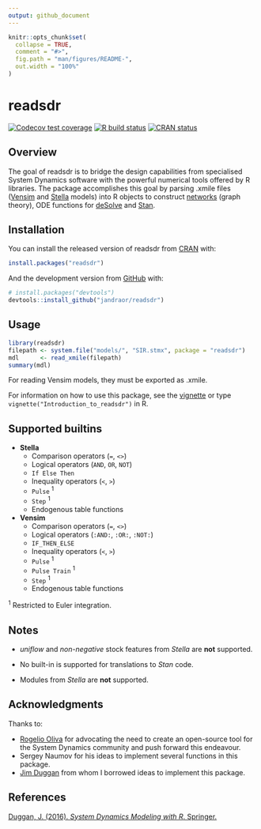 ```yaml
---
output: github_document
---
```


<!-- README.md is generated from README.Rmd. Please edit that file -->

```r
knitr::opts_chunk$set(
  collapse = TRUE,
  comment = "#>",
  fig.path = "man/figures/README-",
  out.width = "100%"
)
```
# readsdr

<!-- badges: start -->
[![Codecov test
coverage](https://codecov.io/gh/jandraor/readsdr/branch/master/graph/badge.svg)](https://codecov.io/gh/jandraor/readsdr?branch=master)
[![R build status](https://github.com/jandraor/readsdr/workflows/R-CMD-check/badge.svg)](https://github.com/jandraor/readsdr/actions)
[![CRAN status](https://www.r-pkg.org/badges/version/readsdr)](https://CRAN.R-project.org/package=readsdr)
<!-- badges: end -->

## Overview

The goal of readsdr is to bridge the design capabilities from specialised
System Dynamics software with the powerful numerical tools offered by R 
libraries. The package accomplishes this goal by parsing .xmile files 
([Vensim](https://vensim.com/) and [Stella](https://www.iseesystems.com/) models) 
into R objects to construct [networks](https://igraph.org) (graph theory), ODE 
functions for [deSolve](http://desolve.r-forge.r-project.org/) and 
[Stan](https://mc-stan.org/).

## Installation

You can install the released version of readsdr from [CRAN](https://CRAN.R-project.org) with:

``` r
install.packages("readsdr")
```

And the development version from [GitHub](https://github.com/) with:


``` r
# install.packages("devtools")
devtools::install_github("jandraor/readsdr")
```

## Usage

```r
library(readsdr)
filepath <- system.file("models/", "SIR.stmx", package = "readsdr")
mdl      <- read_xmile(filepath) 
summary(mdl)
```

For reading Vensim models, they must be exported as .xmile. 

For information on how to use this package, see the [vignette](https://CRAN.R-project.org/package=readsdr/vignettes/Introduction_to_readsdr.html)
or type `vignette("Introduction_to_readsdr")` in R.

## Supported builtins

* **Stella**
    + Comparison operators (`=`, `<>`)
    + Logical operators (`AND`, `OR`, `NOT`) 
    + `If Else Then`
    + Inequality operators (`<`, `>`)
    + `Pulse` ^1^
    + `Step` ^1^
    + Endogenous table functions
* **Vensim**
    + Comparison operators (`=`, `<>`)
    + Logical operators (`:AND:`, `:OR:`, `:NOT:`) 
    + `IF_THEN_ELSE`
    + Inequality operators (`<`, `>`) 
    + `Pulse` ^1^
    + `Pulse Train` ^1^
    + `Step` ^1^
    + Endogenous table functions
    
^1^ Restricted to Euler integration.

## Notes

* *uniflow* and *non-negative* stock features from _Stella_ are **not** supported.

* No built-in is supported for translations to _Stan_ code.

* Modules from _Stella_ are **not** supported.

## Acknowledgments

Thanks to:

* [Rogelio Oliva](http://people.tamu.edu/~roliva/) for advocating the need to
  create an open-source tool for the System Dynamics community and push forward 
  this endeavour.
* Sergey Naumov for his ideas to implement several functions in this package.
* [Jim Duggan](http://www.nuigalway.ie/our-research/people/engineering-and-informatics/jamesduggan/) 
  from whom I borrowed ideas to implement this package.

## References

[Duggan, J. (2016). *System Dynamics Modeling with R*. Springer.](https://www.springer.com/us/book/9783319340418)


